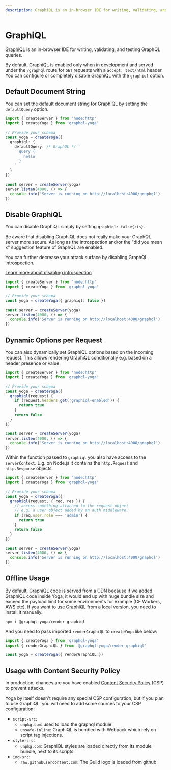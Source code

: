 ```yaml
---
description: GraphiQL is an in-browser IDE for writing, validating, and testing GraphQL queries.
---
```



# GraphiQL

[GraphiQL](https://github.com/graphql/graphiql) is an in-browser IDE for writing, validating, and
testing GraphQL queries.

By default, GraphiQL is enabled only when in development and served under the `/graphql` route for
`GET` requests with a `accept: text/html` header. You can configure or completely disable GraphiQL
with the `graphiql` option.

## Default Document String

You can set the default document string for GraphiQL by setting the `defaultQuery` option.

```ts filename="Set the default Document String" {7}
import { createServer } from 'node:http'
import { createYoga } from 'graphql-yoga'

// Provide your schema
const yoga = createYoga({
  graphiql: {
    defaultQuery: /* GraphQL */ `
      query {
        hello
      }
    `
  }
})

const server = createServer(yoga)
server.listen(4000, () => {
  console.info('Server is running on http://localhost:4000/graphql')
})
```

## Disable GraphiQL

You can disable GraphiQL simply by setting `graphiql: false{:ts}`.

<Callout>
  Be aware that disabling GraphiQL does not really make your GraphQL server more secure. As
  long as the introspection and/or the "did you mean x" suggestion feature of
  GraphQL are enabled.

You can further decrease your attack surface by disabling GraphQL introspection.

[Learn more about disabling introspection](/docs/features/introspection)

</Callout>

```ts filename="Disable GraphiQL" /graphiql: false/
import { createServer } from 'node:http'
import { createYoga } from 'graphql-yoga'

// Provide your schema
const yoga = createYoga({ graphiql: false })

const server = createServer(yoga)
server.listen(4000, () => {
  console.info('Server is running on http://localhost:4000/graphql')
})
```

## Dynamic Options per Request

You can also dynamically set GraphiQL options based on the incoming request. This allows rendering
GraphiQL conditionally e.g. based on a header presence or value.

```ts filename="Dynamic options based on the incoming request"
import { createServer } from 'node:http'
import { createYoga } from 'graphql-yoga'

// Provide your schema
const yoga = createYoga({
  graphiql(request) {
    if (request.headers.get('graphiql-enabled')) {
      return true
    }
    return false
  }
})

const server = createServer(yoga)
server.listen(4000, () => {
  console.info('Server is running on http://localhost:4000/graphql')
})
```

Within the function passed to `graphiql` you also have access to the `serverContext`. E.g. on
Node.js it contains the `http.Request` and `http.Response` objects.

```ts
import { createServer } from 'node:http'
import { createYoga } from 'graphql-yoga'

// Provide your schema
const yoga = createYoga({
  graphiql(request, { req, res }) {
    // access something attached to the request object
    // e.g. a user object added by an auth middleware.
    if (req.user.role === 'admin') {
      return true
    }
    return false
  }
})

const server = createServer(yoga)
server.listen(4000, () => {
  console.info('Server is running on http://localhost:4000/graphql')
})
```

## Offline Usage

By default, GraphiQL code is served from a CDN because if we added GraphiQL code inside Yoga, it
would end up with huge bundle size and exceed the payload limit for some environments for example
(CF Workers, AWS etc). If you want to use GraphiQL from a local version, you need to install it
manually.

```sh npm2yarn
npm i @graphql-yoga/render-graphiql
```

And you need to pass imported `renderGraphiQL` to `createYoga` like below:

```ts filename="Render GraphiQL offline"
import { createYoga } from 'graphql-yoga'
import { renderGraphiQL } from '@graphql-yoga/render-graphiql'

const yoga = createYoga({ renderGraphiQL })
```

## Usage with Content Security Policy

In production, chances are you have enabled
[Content Security Policy](https://developer.mozilla.org/en-US/docs/Web/HTTP/CSP) (CSP) to prevent
attacks.

Yoga by itself doesn't require any special CSP configuration, but if you plan to use GraphiQL, you
will need to add some sources to your CSP configuration:

- `script-src`:
  - `unpkg.com`: used to load the graphql module.
  - `unsafe-inline`: GraphiQL is bundled with Webpack which rely on script tag injections.
- `style-src`:
  - `unpkg.com`: GraphiQL styles are loaded directly from its module bundle, next to its scripts.
- `img-src`:
  - `raw.githubusercontent.com`: The Guild logo is loaded from github
